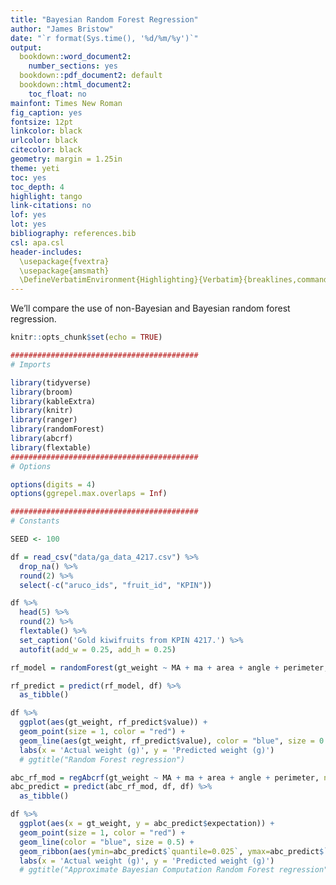 ```yaml
---
title: "Bayesian Random Forest Regression"
author: "James Bristow"
date: "`r format(Sys.time(), '%d/%m/%y')`"
output:
  bookdown::word_document2:
    number_sections: yes
  bookdown::pdf_document2: default
  bookdown::html_document2:
    toc_float: no
mainfont: Times New Roman
fig_caption: yes
fontsize: 12pt
linkcolor: black
urlcolor: black
citecolor: black
geometry: margin = 1.25in
theme: yeti
toc: yes
toc_depth: 4
highlight: tango
link-citations: no
lof: yes
lot: yes
bibliography: references.bib
csl: apa.csl
header-includes:
  \usepackage{fvextra}
  \usepackage{amsmath}
  \DefineVerbatimEnvironment{Highlighting}{Verbatim}{breaklines,commandchars=\\\{\}}
---
```


We'll compare the use of non-Bayesian and Bayesian random forest regression.

```r

knitr::opts_chunk$set(echo = TRUE)

##########################################
# Imports

library(tidyverse)
library(broom)
library(kableExtra)
library(knitr)
library(ranger)
library(randomForest)
library(abcrf)
library(flextable)
##########################################
# Options

options(digits = 4)
options(ggrepel.max.overlaps = Inf)

##########################################
# Constants

SEED <- 100

```

```r

df = read_csv("data/ga_data_4217.csv") %>%
  drop_na() %>%
  round(2) %>%
  select(-c("aruco_ids", "fruit_id", "KPIN"))

df %>%
  head(5) %>%
  round(2) %>%
  flextable() %>%
  set_caption('Gold kiwifruits from KPIN 4217.') %>%
  autofit(add_w = 0.25, add_h = 0.25)

```


```r

rf_model = randomForest(gt_weight ~ MA + ma + area + angle + perimeter, ntree = 500, mtry = 1, data = df)

```

```r

rf_predict = predict(rf_model, df) %>% 
  as_tibble()  

df %>% 
  ggplot(aes(gt_weight, rf_predict$value)) +
  geom_point(size = 1, color = "red") +
  geom_line(aes(gt_weight, rf_predict$value), color = "blue", size = 0.5) +
  labs(x = 'Actual weight (g)', y = 'Predicted weight (g)')  
  # ggtitle("Random Forest regression")


```

```r

abc_rf_mod = regAbcrf(gt_weight ~ MA + ma + area + angle + perimeter, ntree = 500, data = df, replace = T, paral = T, mtry = 1)
abc_predict = predict(abc_rf_mod, df, df) %>% 
  as_tibble()  

```

```r

df %>% 
  ggplot(aes(x = gt_weight, y = abc_predict$expectation)) +
  geom_point(size = 1, color = "red") +
  geom_line(color = "blue", size = 0.5) +
  geom_ribbon(aes(ymin=abc_predict$`quantile=0.025`, ymax=abc_predict$`quantile=0.975`), linetype=2, alpha=0.1) +
  labs(x = 'Actual weight (g)', y = 'Predicted weight (g)')  
  # ggtitle("Approximate Bayesian Computation Random Forest regression")


```

